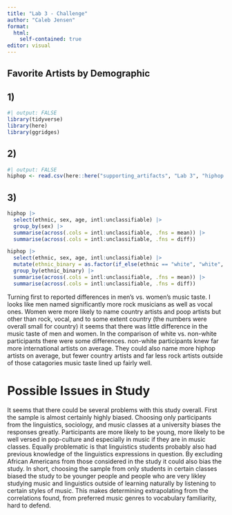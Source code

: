 ```yaml
---
title: "Lab 3 - Challenge"
author: "Caleb Jensen"
format: 
  html: 
    self-contained: true
editor: visual
---
```


## Favorite Artists by Demographic

## 1)

```r
#| output: FALSE
library(tidyverse)
library(here)
library(ggridges)
```

## 2)

```r
#| output: FALSE
hiphop <- read.csv(here::here("supporting_artifacts", "Lab 3", "hiphop.csv"))
```

## 3)

```r
hiphop |> 
  select(ethnic, sex, age, intl:unclassifiable) |> 
  group_by(sex) |> 
  summarise(across(.cols = intl:unclassifiable, .fns = mean)) |> 
  summarise(across(.cols = intl:unclassifiable, .fns = diff))

hiphop |> 
  select(ethnic, sex, age, intl:unclassifiable) |>
  mutate(ethnic_binary = as.factor(if_else(ethnic == "white", "white", "non-white"))) |> 
  group_by(ethnic_binary) |> 
  summarise(across(.cols = intl:unclassifiable, .fns = mean)) |> 
  summarise(across(.cols = intl:unclassifiable, .fns = diff))

```

Turning first to reported differences in men's vs. women's music taste. I looks like men named significantly more rock musicians as well as vocal ones. Women were more likely to name country artists and poop artists but other than rock, vocal, and to some extent country (the numbers were overall small for country) it seems that there was little difference in the music taste of men and women. In the comparison of white vs. non-white participants there were some differences. non-white participants knew far more international artists on average. They could also name more hiphop artists on average, but fewer country artists and far less rock artists outside of those catagories music taste lined up fairly well.

# Possible Issues in Study

It seems that there could be several problems with this study overall. First the sample is almost certainly highly biased. Choosing only participants from the linguistics, sociology, and music classes at a university biases the responses greatly. Participants are more likely to be young, more likely to be well versed in pop-culture and especially in music if they are in music classes. Equally problematic is that linguistics students probably also had previous knowledge of the linguistics expressions in question. By excluding African Americans from those considered in the study it could also bias the study. In short, choosing the sample from only students in certain classes biased the study to be younger people and people who are very likley studying music and linguistics outside of learning naturally by listening to certain styles of music. This makes determining extrapolating from the correlations found, from preferred music genres to vocabulary familiarity, hard to defend.
